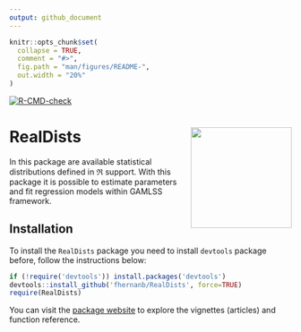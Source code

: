```yaml
---
output: github_document
---
```


<!-- README.md is generated from README.Rmd. Please edit that file -->

```r
knitr::opts_chunk$set(
  collapse = TRUE,
  comment = "#>",
  fig.path = "man/figures/README-",
  out.width = "20%"
)
```

<!-- badges: start -->
[![R-CMD-check](https://github.com/fhernanb/RealDists/actions/workflows/R-CMD-check.yaml/badge.svg)](https://github.com/fhernanb/RealDists/actions/workflows/R-CMD-check.yaml)
<!-- badges: end -->


# RealDists <img src="man/figures/logo2.png" align="right" height="180" align="right"/>

In this package are available statistical distributions defined in $\Re$ support. With this package it is possible to estimate parameters and fit regression models within GAMLSS framework.

## Installation

To install the `RealDists` package you need to install `devtools` package before, follow the instructions below:

```r
if (!require('devtools')) install.packages('devtools')
devtools::install_github('fhernanb/RealDists', force=TRUE)
require(RealDists)
```
You can visit the [package website](https://fhernanb.github.io/RealDists/) to explore the vignettes (articles) and function reference. 
